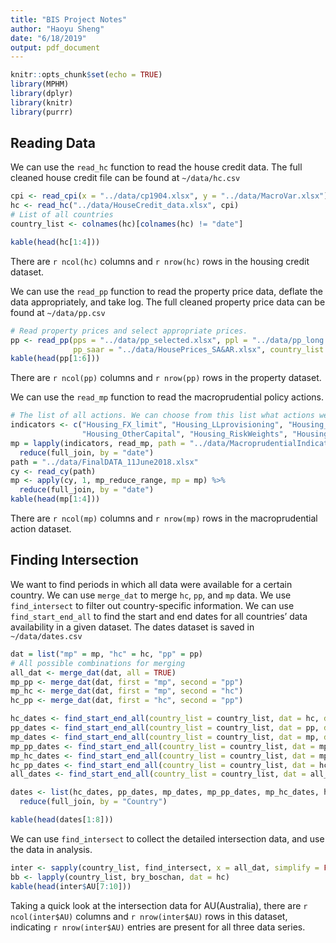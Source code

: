 ```yaml
---
title: "BIS Project Notes"
author: "Haoyu Sheng"
date: "6/18/2019"
output: pdf_document
---
```


```r
knitr::opts_chunk$set(echo = TRUE)
library(MPHM)
library(dplyr)
library(knitr)
library(purrr)
```

## Reading Data

We can use the `read_hc` function to read the house credit data. The full cleaned house credit file can be found at `~/data/hc.csv`

```r
cpi <- read_cpi(x = "../data/cp1904.xlsx", y = "../data/MacroVar.xlsx")
hc <- read_hc("../data/HouseCredit_data.xlsx", cpi)
# List of all countries
country_list <- colnames(hc)[colnames(hc) != "date"]

kable(head(hc[1:4]))
```

There are `r ncol(hc)` columns and `r nrow(hc)` rows in the housing credit dataset. 

We can use the `read_pp` function to read the property price data, deflate the data appropriately, and take log. The full cleaned property price data can be found at `~/data/pp.csv` 

```r
# Read property prices and select appropriate prices. 
pp <- read_pp(pps = "../data/pp_selected.xlsx", ppl = "../data/pp_long.xlsx", 
              pp_saar = "../data/HousePrices_SA&AR.xlsx", country_list = country_list, cpi = cpi)
kable(head(pp[1:6]))
```

There are `r ncol(pp)` columns and `r nrow(pp)` rows in the property dataset. 

We can use the `read_mp` function to read the macroprudential policy actions. 


```r
# The list of all actions. We can choose from this list what actions we want to look at
indicators <- c("Housing_FX_limit", "Housing_LLprovisioning", "Housing_LTV", 
                "Housing_OtherCapital", "Housing_RiskWeights", "Housing_tax", "LD_Ratio")
mp = lapply(indicators, read_mp, path = "../data/MacroprudentialIndicators.xlsx") %>%
  reduce(full_join, by = "date")
path = "../data/FinalDATA_11June2018.xlsx"
cy <- read_cy(path)
mp <- apply(cy, 1, mp_reduce_range, mp = mp) %>%
  reduce(full_join, by = "date")
kable(head(mp[1:4]))
```

There are `r ncol(mp)` columns and `r nrow(mp)` rows in the macroprudential action dataset. 


## Finding Intersection

We want to find periods in which all data were available for a certain country. We can use `merge_dat` to merge `hc`, `pp`, and `mp` data. We use `find_intersect` to filter out country-specific information. We can use `find_start_end_all` to find the start and end dates for all countries' data availability in a given dataset. The dates dataset is saved in `~/data/dates.csv`

```r
dat = list("mp" = mp, "hc" = hc, "pp" = pp) 
# All possible combinations for merging
all_dat <- merge_dat(dat, all = TRUE)
mp_pp <- merge_dat(dat, first = "mp", second = "pp") 
mp_hc <- merge_dat(dat, first = "mp", second = "hc") 
hc_pp <- merge_dat(dat, first = "hc", second = "pp") 

hc_dates <- find_start_end_all(country_list = country_list, dat = hc, dat_name = "hc")
pp_dates <- find_start_end_all(country_list = country_list, dat = pp, dat_name = "pp")
mp_dates <- find_start_end_all(country_list = country_list, dat = mp, dat_name = "mp")
mp_pp_dates <- find_start_end_all(country_list = country_list, dat = mp_pp, dat_name = "mp_pp")
mp_hc_dates <- find_start_end_all(country_list = country_list, dat = mp_hc, dat_name = "mp_hc")
hc_pp_dates <- find_start_end_all(country_list = country_list, dat = hc_pp, dat_name = "hc_pp")
all_dates <- find_start_end_all(country_list = country_list, dat = all_dat, dat_name = "all")

dates <- list(hc_dates, pp_dates, mp_dates, mp_pp_dates, mp_hc_dates, hc_pp_dates, all_dates) %>%
  reduce(full_join, by = "Country")

kable(head(dates[1:8]))

```


We can use `find_intersect` to collect the detailed intersection data, and use the data in analysis.  

```r
inter <- sapply(country_list, find_intersect, x = all_dat, simplify = FALSE, USE.NAMES = TRUE) 
bb <- lapply(country_list, bry_boschan, dat = hc)
kable(head(inter$AU[7:10]))
```


Taking a quick look at the intersection data for AU(Australia), there are `r ncol(inter$AU)` columns and `r nrow(inter$AU)` rows in this dataset, indicating `r nrow(inter$AU)` entries are present for all three data series. 


